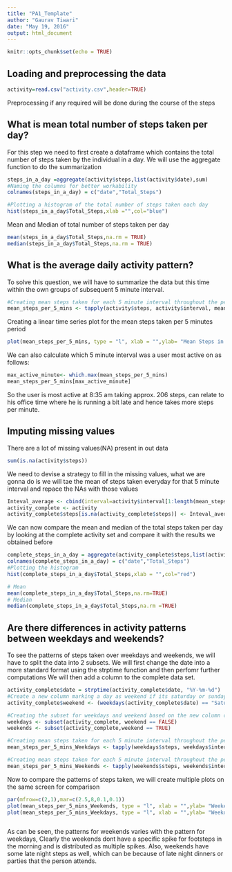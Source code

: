 ```yaml
---
title: "PA1_Template"
author: "Gaurav Tiwari"
date: "May 19, 2016"
output: html_document
---
```


```r
knitr::opts_chunk$set(echo = TRUE)
```

## Loading and preprocessing the data
```r
activity=read.csv("activity.csv",header=TRUE)
```
Preprocessing if any required will be done during the course of the steps




## What is mean total number of steps taken per day?
For this step we need to first create a dataframe which contains the total number of steps taken by the individual in a day. We will
use the aggregate function to do the summarization
```r
steps_in_a_day =aggregate(activity$steps,list(activity$date),sum)
#Naming the columns for better workability
colnames(steps_in_a_day) = c("date","Total_Steps")

#Plotting a histogram of the total number of steps taken each day
hist(steps_in_a_day$Total_Steps,xlab ="",col="blue")
```

Mean  and Median of total number of steps taken per day
```r
mean(steps_in_a_day$Total_Steps,na.rm = TRUE)
median(steps_in_a_day$Total_Steps,na.rm = TRUE)
```

## What is the average daily activity pattern?
To solve this question, we will have to summarize the data but this time within the own groups of subsequent 5 minute interval.
```r
#Creating mean steps taken for each 5 minute interval throughout the period of 2 months
mean_steps_per_5_mins <- tapply(activity$steps, activity$interval, mean, na.rm=TRUE)
```
Creating a linear time series plot for the mean steps taken per 5 minutes period
```r
plot(mean_steps_per_5_mins, type = "l", xlab = "",ylab= "Mean Steps in the 5 minute interval")
```
We can also calculate which 5 minute interval was a user most active on as follows:
```r
max_active_minute<- which.max(mean_steps_per_5_mins)
mean_steps_per_5_mins[max_active_minute]
```
So the user is most active at 8:35 am taking approx. 206 steps, can relate to his office time where he is running a bit late and hence takes more steps per minute.



## Imputing missing values
There are a lot of missing values(NA) present in out data
```r
sum(is.na(activity$steps))
```

We need to devise a strategy to fill in the missing values, what we are gonna do is we will tae the mean of steps taken everyday for that 5 minute interval and repace the NAs with those values
```r
Inteval_average <- cbind(interval=activity$interval[1:length(mean_steps_per_5_mins)],mean_steps_per_5_mins)
activity_complete <- activity
activity_complete$steps[is.na(activity_complete$steps)] <- Inteval_average[as.character(activity$interval[is.na(activity$steps)]),2]
```
We can now compare the mean and median of the total steps taken per day by looking at the complete activity set and compare it with the results we obtained before
```r
complete_steps_in_a_day = aggregate(activity_complete$steps,list(activity_complete$date), sum,na.rm=TRUE)
colnames(complete_steps_in_a_day) = c("date","Total_Steps")
#Plotting the histogram
hist(complete_steps_in_a_day$Total_Steps,xlab = "",col="red")
```

```r
# Mean
mean(complete_steps_in_a_day$Total_Steps,na.rm=TRUE)
# Median
median(complete_steps_in_a_day$Total_Steps,na.rm =TRUE)
```




## Are there differences in activity patterns between weekdays and weekends?
To see the patterns of steps taken over weekdays and weekends, we will have to split the data into 2 subsets. 
We will first change the date into a more standard format using the strptime function and then perfomr further computations
We will then add a column to the complete data set.
```r
activity_complete$date = strptime(activity_complete$date, "%Y-%m-%d")
#Create a new column marking a day as weekend if its saturday or sunday
activity_complete$weekend <- (weekdays(activity_complete$date) == "Saturday" | weekdays(activity_complete$date) == "Sunday")

#Creating the subset for weekdays and weekend based on the new column created
weekdays <- subset(activity_complete, weekend == FALSE)
weekends <- subset(activity_complete,weekend == TRUE)

#Creating mean steps taken for each 5 minute interval throughout the period of 2 months on Weekdays
mean_steps_per_5_mins_Weekdays <- tapply(weekdays$steps, weekdays$interval, mean, na.rm=TRUE)

#Creating mean steps taken for each 5 minute interval throughout the period of 2 months on Weekdays
mean_steps_per_5_mins_Weekends <- tapply(weekends$steps, weekends$interval, mean, na.rm=TRUE)
```

Now to compare the patterns of steps taken, we will create multiple plots on the same screen for comparison

```r
par(mfrow=c(2,1),mar=c(2.5,8,0.1,0.1))
plot(mean_steps_per_5_mins_Weekends, type = "l", xlab = "",ylab= "Weekends")
plot(mean_steps_per_5_mins_Weekdays, type = "l", xlab = "",ylab= "Weekdays")
```

```r

```

As can be seen, the patterns for weekends varies with the pattern for weekdays, Clearly the weekends dont have a specific spike for footsteps in the morning and is distributed as multiple spikes. Also, weekends have some late night steps as well, which can be because of late night dinners or parties that the person attends.





